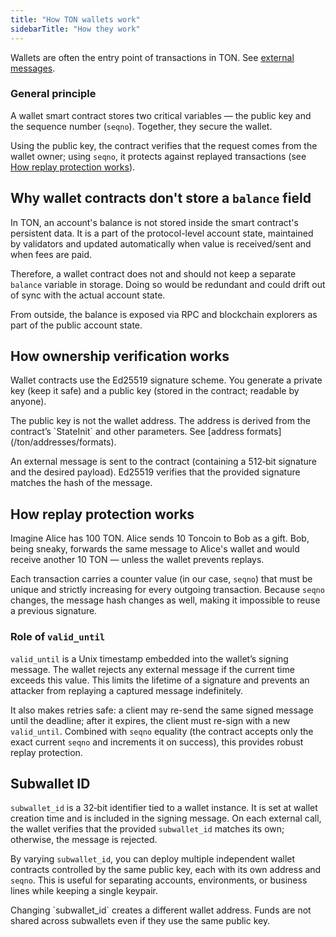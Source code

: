 ```yaml
---
title: "How TON wallets work"
sidebarTitle: "How they work"
---
```



Wallets are often the entry point of transactions in TON. See [external messages](/ton/whitepapers/ton#2-4-6-external-messages%2C-or-messages-from-nowhere).

### General principle

A wallet smart contract stores two critical variables — the public key and the sequence number (`seqno`). Together, they secure the wallet.

Using the public key, the contract verifies that the request comes from the wallet owner; using `seqno`, it protects against replayed transactions (see [How replay protection works](#how-replay-protection-works)).

## Why wallet contracts don't store a `balance` field

In TON, an account's balance is not stored inside the smart contract's persistent data. It is a part of the protocol-level account state, maintained by validators and updated automatically when value is received/sent and when fees are paid.

Therefore, a wallet contract does not and should not keep a separate `balance` variable in storage. Doing so would be redundant and could drift out of sync with the actual account state.

From outside, the balance is exposed via RPC and blockchain explorers as part of the public account state.

## How ownership verification works

Wallet contracts use the Ed25519 signature scheme.
You generate a private key (keep it safe) and a public key (stored in the contract; readable by anyone).

<Aside
  type="caution"
  title="Important"
>
  The public key is not the wallet address. The address is derived from the contract’s `StateInit` and other parameters. See [address formats](/ton/addresses/formats).
</Aside>

An external message is sent to the contract (containing a 512‑bit signature and the desired payload). Ed25519 verifies that the provided signature matches the hash of the message.

## How replay protection works

<Aside
  type="note"
  title="Why do we need replay protection?"
>
  Imagine Alice has 100 TON. Alice sends 10 Toncoin to Bob as a gift. Bob, being sneaky, forwards the same message to Alice's wallet and would receive another 10 TON — unless the wallet prevents replays.
</Aside>

Each transaction carries a counter value (in our case, `seqno`) that must be unique and strictly increasing for every outgoing transaction. Because `seqno` changes, the message hash changes as well, making it impossible to reuse a previous signature.

### Role of `valid_until`

`valid_until` is a Unix timestamp embedded into the wallet’s signing message. The wallet rejects any external message if the current time exceeds this value. This limits the lifetime of a signature and prevents an attacker from replaying a captured message indefinitely.

It also makes retries safe: a client may re-send the same signed message until the deadline; after it expires, the client must re-sign with a new `valid_until`. Combined with `seqno` equality (the contract accepts only the exact current `seqno` and increments it on success), this provides robust replay protection.

## Subwallet ID

`subwallet_id` is a 32‑bit identifier tied to a wallet instance. It is set at wallet creation time and is included in the signing message. On each external call, the wallet verifies that the provided `subwallet_id` matches its own; otherwise, the message is rejected.

By varying `subwallet_id`, you can deploy multiple independent wallet contracts controlled by the same public key, each with its own address and `seqno`. This is useful for separating accounts, environments, or business lines while keeping a single keypair.

<Aside
  type="caution"
  title="Important"
>
  Changing `subwallet_id` creates a different wallet address. Funds are not shared across subwallets even if they use the same public key.
</Aside>
